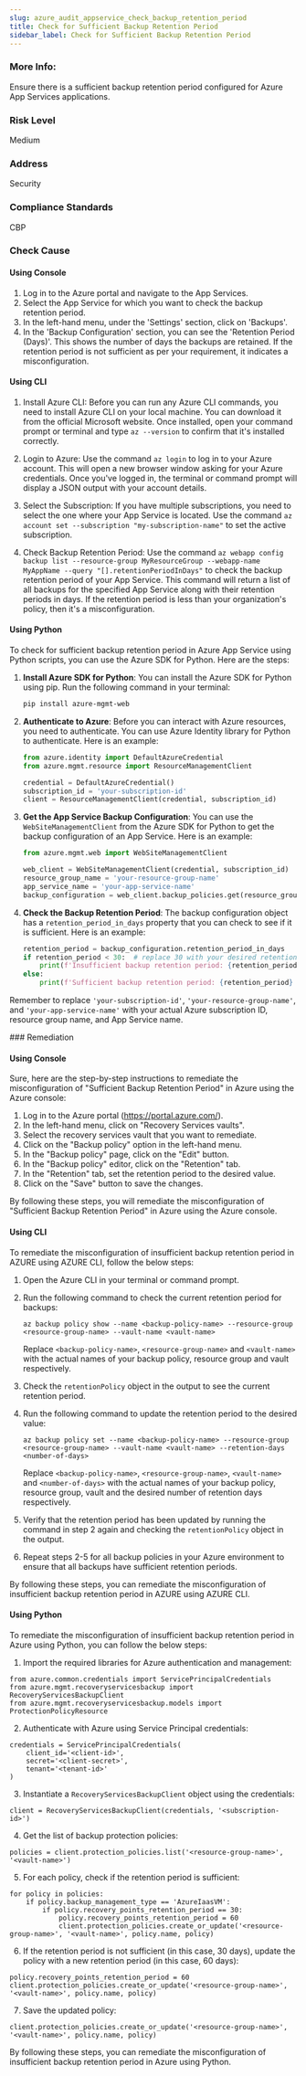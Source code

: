 ```yaml
---
slug: azure_audit_appservice_check_backup_retention_period
title: Check for Sufficient Backup Retention Period
sidebar_label: Check for Sufficient Backup Retention Period
---
```


### More Info:

Ensure there is a sufficient backup retention period configured for Azure App Services applications.

### Risk Level

Medium 

### Address

Security

### Compliance Standards

CBP


<Tabs><Tab title='Cause'>
### Check Cause

#### Using Console

1. Log in to the Azure portal and navigate to the App Services.
2. Select the App Service for which you want to check the backup retention period.
3. In the left-hand menu, under the 'Settings' section, click on 'Backups'.
4. In the 'Backup Configuration' section, you can see the 'Retention Period (Days)'. This shows the number of days the backups are retained. If the retention period is not sufficient as per your requirement, it indicates a misconfiguration.

#### Using CLI

1. Install Azure CLI: Before you can run any Azure CLI commands, you need to install Azure CLI on your local machine. You can download it from the official Microsoft website. Once installed, open your command prompt or terminal and type `az --version` to confirm that it's installed correctly.

2. Login to Azure: Use the command `az login` to log in to your Azure account. This will open a new browser window asking for your Azure credentials. Once you've logged in, the terminal or command prompt will display a JSON output with your account details.

3. Select the Subscription: If you have multiple subscriptions, you need to select the one where your App Service is located. Use the command `az account set --subscription "my-subscription-name"` to set the active subscription.

4. Check Backup Retention Period: Use the command `az webapp config backup list --resource-group MyResourceGroup --webapp-name MyAppName --query "[].retentionPeriodInDays"` to check the backup retention period of your App Service. This command will return a list of all backups for the specified App Service along with their retention periods in days. If the retention period is less than your organization's policy, then it's a misconfiguration.

#### Using Python

To check for sufficient backup retention period in Azure App Service using Python scripts, you can use the Azure SDK for Python. Here are the steps:

1. **Install Azure SDK for Python**: You can install the Azure SDK for Python using pip. Run the following command in your terminal:

   ```bash
   pip install azure-mgmt-web
   ```

2. **Authenticate to Azure**: Before you can interact with Azure resources, you need to authenticate. You can use Azure Identity library for Python to authenticate. Here is an example:

   ```python
   from azure.identity import DefaultAzureCredential
   from azure.mgmt.resource import ResourceManagementClient

   credential = DefaultAzureCredential()
   subscription_id = 'your-subscription-id'
   client = ResourceManagementClient(credential, subscription_id)
   ```

3. **Get the App Service Backup Configuration**: You can use the `WebSiteManagementClient` from the Azure SDK for Python to get the backup configuration of an App Service. Here is an example:

   ```python
   from azure.mgmt.web import WebSiteManagementClient

   web_client = WebSiteManagementClient(credential, subscription_id)
   resource_group_name = 'your-resource-group-name'
   app_service_name = 'your-app-service-name'
   backup_configuration = web_client.backup_policies.get(resource_group_name, app_service_name)
   ```

4. **Check the Backup Retention Period**: The backup configuration object has a `retention_period_in_days` property that you can check to see if it is sufficient. Here is an example:

   ```python
   retention_period = backup_configuration.retention_period_in_days
   if retention_period < 30:  # replace 30 with your desired retention period
       print(f'Insufficient backup retention period: {retention_period} days')
   else:
       print(f'Sufficient backup retention period: {retention_period} days')
   ```

Remember to replace `'your-subscription-id'`, `'your-resource-group-name'`, and `'your-app-service-name'` with your actual Azure subscription ID, resource group name, and App Service name.

</Tab>


<Tab title='Remediation'>
### Remediation

#### Using Console

Sure, here are the step-by-step instructions to remediate the misconfiguration of "Sufficient Backup Retention Period" in Azure using the Azure console:

1. Log in to the Azure portal (https://portal.azure.com/).
2. In the left-hand menu, click on "Recovery Services vaults".
3. Select the recovery services vault that you want to remediate.
4. Click on the "Backup policy" option in the left-hand menu.
5. In the "Backup policy" page, click on the "Edit" button.
6. In the "Backup policy" editor, click on the "Retention" tab.
7. In the "Retention" tab, set the retention period to the desired value.
8. Click on the "Save" button to save the changes.

By following these steps, you will remediate the misconfiguration of "Sufficient Backup Retention Period" in Azure using the Azure console.

#### Using CLI

To remediate the misconfiguration of insufficient backup retention period in AZURE using AZURE CLI, follow the below steps:

1. Open the Azure CLI in your terminal or command prompt.

2. Run the following command to check the current retention period for backups:

   ```az backup policy show --name <backup-policy-name> --resource-group <resource-group-name> --vault-name <vault-name>```

   Replace `<backup-policy-name>`, `<resource-group-name>` and `<vault-name>` with the actual names of your backup policy, resource group and vault respectively.

3. Check the `retentionPolicy` object in the output to see the current retention period.

4. Run the following command to update the retention period to the desired value:

   ```az backup policy set --name <backup-policy-name> --resource-group <resource-group-name> --vault-name <vault-name> --retention-days <number-of-days>```

   Replace `<backup-policy-name>`, `<resource-group-name>`, `<vault-name>` and `<number-of-days>` with the actual names of your backup policy, resource group, vault and the desired number of retention days respectively.

5. Verify that the retention period has been updated by running the command in step 2 again and checking the `retentionPolicy` object in the output.

6. Repeat steps 2-5 for all backup policies in your Azure environment to ensure that all backups have sufficient retention periods.

By following these steps, you can remediate the misconfiguration of insufficient backup retention period in AZURE using AZURE CLI.

#### Using Python

To remediate the misconfiguration of insufficient backup retention period in Azure using Python, you can follow the below steps:

1. Import the required libraries for Azure authentication and management:
```
from azure.common.credentials import ServicePrincipalCredentials
from azure.mgmt.recoveryservicesbackup import RecoveryServicesBackupClient
from azure.mgmt.recoveryservicesbackup.models import ProtectionPolicyResource
```

2. Authenticate with Azure using Service Principal credentials:
```
credentials = ServicePrincipalCredentials(
    client_id='<client-id>',
    secret='<client-secret>',
    tenant='<tenant-id>'
)
```

3. Instantiate a `RecoveryServicesBackupClient` object using the credentials:
```
client = RecoveryServicesBackupClient(credentials, '<subscription-id>')
```

4. Get the list of backup protection policies:
```
policies = client.protection_policies.list('<resource-group-name>', '<vault-name>')
```

5. For each policy, check if the retention period is sufficient:
```
for policy in policies:
    if policy.backup_management_type == 'AzureIaasVM':
        if policy.recovery_points_retention_period == 30:
            policy.recovery_points_retention_period = 60
            client.protection_policies.create_or_update('<resource-group-name>', '<vault-name>', policy.name, policy)
```

6. If the retention period is not sufficient (in this case, 30 days), update the policy with a new retention period (in this case, 60 days):
```
policy.recovery_points_retention_period = 60
client.protection_policies.create_or_update('<resource-group-name>', '<vault-name>', policy.name, policy)
```

7. Save the updated policy:
```
client.protection_policies.create_or_update('<resource-group-name>', '<vault-name>', policy.name, policy)
```

By following these steps, you can remediate the misconfiguration of insufficient backup retention period in Azure using Python.



</Tab>
</Tabs>
